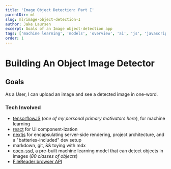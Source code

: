 ```yaml
---
title: 'Image Object Detection: Part I'
parentDir: ml
slug: ml/image-object-detection-I
author: Jake Laursen
excerpt: Goals of an Image object-detection app
tags: ['machine learning', 'models', 'overview', 'ai', 'js', 'javascript']
order: 1
---
```


# Building An Object Image Detector
## Goals
As a User, I can upload an image and see a detected image in one-word.   

### Tech Involved
- [tensorflowJS](https://www.tensorflow.org/js) (_one of my personal primary motivators here_), for machine learning
- [react](https://react.dev/) for UI component-ization
- [nextjs](https://nextjs.org/) for encapsulating server-side rendering, project architecture, and a "batteries-included" dev setup
- markdown, git, && toying with mdx
- [coco-ssd](https://github.com/tensorflow/tfjs-models/tree/master/coco-ssd), a pre-built machine learning model that can detect objects in images (_80 classes of objects_)
- [FileReader browser API](https://developer.mozilla.org/en-US/docs/Web/API/FileReader)